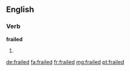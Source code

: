 ==English==

===Verb===
'''frailed'''

# {{past of|frail}}

[[de:frailed]]
[[fa:frailed]]
[[fr:frailed]]
[[mg:frailed]]
[[pt:frailed]]